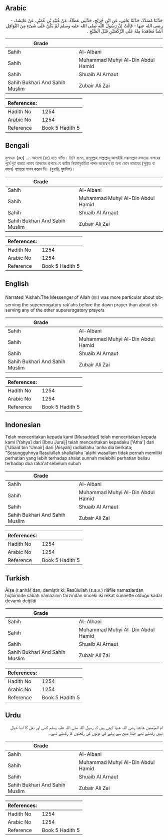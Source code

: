 ## Arabic


<div dir="rtl" lang="ar" style={{fontSize:'larger',backgroundColor:'#f8f9fa',padding:20}}>
حَدَّثَنَا مُسَدَّدٌ، حَدَّثَنَا يَحْيَى، عَنِ ابْنِ جُرَيْجٍ، حَدَّثَنِي عَطَاءٌ، عَنْ عُبَيْدِ بْنِ عُمَيْرٍ، عَنْ عَائِشَةَ، - رضى الله عنها - قَالَتْ إِنَّ رَسُولَ اللَّهِ صلى الله عليه وسلم لَمْ يَكُنْ عَلَى شَىْءٍ مِنَ النَّوَافِلِ أَشَدَّ مُعَاهَدَةً مِنْهُ عَلَى الرَّكْعَتَيْنِ قَبْلَ الصُّبْحِ ‏.‏
</div>
<div style={{backgroundColor:'#f8f9fa',padding:20, marginBottom: 10}}><table> <thead> <tr> <th>Grade</th> <th></th> </tr> </thead> <tbody> <tr><td>Sahih</td><td>Al-Albani</td></tr><tr><td>Sahih</td><td>Muhammad Muhyi Al-Din Abdul Hamid</td></tr><tr><td>Sahih</td><td>Shuaib Al Arnaut</td></tr><tr><td>Sahih Bukhari And Sahih Muslim</td><td>Zubair Ali Zai</td></tr></tbody></table><table> <thead> <tr> <th>References:</th> <th></th> </tr> </thead> <tbody><tr><td>Hadith No</td><td>1254</td></tr><tr><td>Arabic No</td><td>1254</td></tr><tr><td>Reference</td><td>Book 5 Hadith 5</td></tr></tbody></table></div>

## Bengali


<div dir="ltr" lang="bn" style={{fontSize:'larger',backgroundColor:'#f8f9fa',padding:20}}>
মুসাদ্দাদ (রহঃ) .... আয়েশা (রাঃ) হতে বর্ণিত। তিনি বলেন, রাসূলুল্লাহ সাল্লাল্লাহু আলাইহি ওয়াসাল্লাম ফজরের নামাযের পূর্বে দুই রাকাত নামায আদায়ের ব্যপারে যে কঠোর নিয়মানুবর্তিতা পালন করেছেন তা অন্য কোন নামাযের (সুন্নাত বা নফল) ব্যাপারে পালন করেন নি। (বুখারি, মুসলিম)।
</div>
<div style={{backgroundColor:'#f8f9fa',padding:20, marginBottom: 10}}><table> <thead> <tr> <th>Grade</th> <th></th> </tr> </thead> <tbody> <tr><td>Sahih</td><td>Al-Albani</td></tr><tr><td>Sahih</td><td>Muhammad Muhyi Al-Din Abdul Hamid</td></tr><tr><td>Sahih</td><td>Shuaib Al Arnaut</td></tr><tr><td>Sahih Bukhari And Sahih Muslim</td><td>Zubair Ali Zai</td></tr></tbody></table><table> <thead> <tr> <th>References:</th> <th></th> </tr> </thead> <tbody><tr><td>Hadith No</td><td>1254</td></tr><tr><td>Arabic No</td><td>1254</td></tr><tr><td>Reference</td><td>Book 5 Hadith 5</td></tr></tbody></table></div>

## English


<div dir="ltr" lang="en" style={{fontSize:'larger',backgroundColor:'#f8f9fa',padding:20}}>
Narrated 'Aishah:The Messenger of Allah (ﷺ) was more particular about observing the supererogatory rak'ahs before the dawn prayer than about observing any of the other supererogatory prayers
</div>
<div style={{backgroundColor:'#f8f9fa',padding:20, marginBottom: 10}}><table> <thead> <tr> <th>Grade</th> <th></th> </tr> </thead> <tbody> <tr><td>Sahih</td><td>Al-Albani</td></tr><tr><td>Sahih</td><td>Muhammad Muhyi Al-Din Abdul Hamid</td></tr><tr><td>Sahih</td><td>Shuaib Al Arnaut</td></tr><tr><td>Sahih Bukhari And Sahih Muslim</td><td>Zubair Ali Zai</td></tr></tbody></table><table> <thead> <tr> <th>References:</th> <th></th> </tr> </thead> <tbody><tr><td>Hadith No</td><td>1254</td></tr><tr><td>Arabic No</td><td>1254</td></tr><tr><td>Reference</td><td>Book 5 Hadith 5</td></tr></tbody></table></div>

## Indonesian


<div dir="ltr" lang="id" style={{fontSize:'larger',backgroundColor:'#f8f9fa',padding:20}}>
Telah menceritakan kepada kami [Musaddad] telah menceritakan kepada kami [Yahya] dari [Ibnu Juraij] telah menceritakan kepadaku ['Atha'] dari ['Ubaid bin 'Umair] dari [Aisyah] radliallahu 'anha dia berkata; "Sesungguhnya Rasulullah shallallahu 'alaihi wasallam tidak pernah memiliki perhatian yang lebih terhadap shalat sunnah melebihi perhatian beliau terhadap dua raka'at sebelum subuh
</div>
<div style={{backgroundColor:'#f8f9fa',padding:20, marginBottom: 10}}><table> <thead> <tr> <th>Grade</th> <th></th> </tr> </thead> <tbody> <tr><td>Sahih</td><td>Al-Albani</td></tr><tr><td>Sahih</td><td>Muhammad Muhyi Al-Din Abdul Hamid</td></tr><tr><td>Sahih</td><td>Shuaib Al Arnaut</td></tr><tr><td>Sahih Bukhari And Sahih Muslim</td><td>Zubair Ali Zai</td></tr></tbody></table><table> <thead> <tr> <th>References:</th> <th></th> </tr> </thead> <tbody><tr><td>Hadith No</td><td>1254</td></tr><tr><td>Arabic No</td><td>1254</td></tr><tr><td>Reference</td><td>Book 5 Hadith 5</td></tr></tbody></table></div>

## Turkish


<div dir="ltr" lang="tr" style={{fontSize:'larger',backgroundColor:'#f8f9fa',padding:20}}>
Âişe (r.anhâ)'dan; demiştir ki: Resûlullah (s.a.v.) riâfile namazlardan hiçbirinde sabah namazının farzından önceki iki rekat sünnette olduğu kadar devamlı değildi
</div>
<div style={{backgroundColor:'#f8f9fa',padding:20, marginBottom: 10}}><table> <thead> <tr> <th>Grade</th> <th></th> </tr> </thead> <tbody> <tr><td>Sahih</td><td>Al-Albani</td></tr><tr><td>Sahih</td><td>Muhammad Muhyi Al-Din Abdul Hamid</td></tr><tr><td>Sahih</td><td>Shuaib Al Arnaut</td></tr><tr><td>Sahih Bukhari And Sahih Muslim</td><td>Zubair Ali Zai</td></tr></tbody></table><table> <thead> <tr> <th>References:</th> <th></th> </tr> </thead> <tbody><tr><td>Hadith No</td><td>1254</td></tr><tr><td>Arabic No</td><td>1254</td></tr><tr><td>Reference</td><td>Book 5 Hadith 5</td></tr></tbody></table></div>

## Urdu


<div dir="rtl" lang="ur" style={{fontSize:'larger',backgroundColor:'#f8f9fa',padding:20}}>
ام المؤمنین عائشہ رضی اللہ عنہا کہتی ہیں کہ رسول اللہ صلی اللہ علیہ وسلم کسی اور نفل کا اتنا خیال نہیں رکھتے تھے جتنا صبح سے پہلے کی دونوں کی رکعتوں کا رکھتے تھے۔
</div>
<div style={{backgroundColor:'#f8f9fa',padding:20, marginBottom: 10}}><table> <thead> <tr> <th>Grade</th> <th></th> </tr> </thead> <tbody> <tr><td>Sahih</td><td>Al-Albani</td></tr><tr><td>Sahih</td><td>Muhammad Muhyi Al-Din Abdul Hamid</td></tr><tr><td>Sahih</td><td>Shuaib Al Arnaut</td></tr><tr><td>Sahih Bukhari And Sahih Muslim</td><td>Zubair Ali Zai</td></tr></tbody></table><table> <thead> <tr> <th>References:</th> <th></th> </tr> </thead> <tbody><tr><td>Hadith No</td><td>1254</td></tr><tr><td>Arabic No</td><td>1254</td></tr><tr><td>Reference</td><td>Book 5 Hadith 5</td></tr></tbody></table></div>